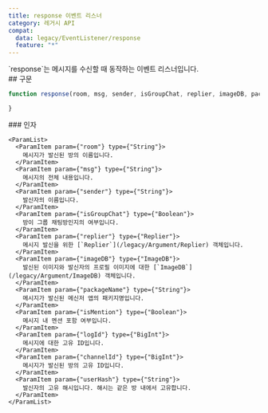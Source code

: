 ```yaml
---
title: response 이벤트 리스너
category: 레거시 API
compat:
  data: legacy/EventListener/response
  feature: "*"
---
```


<Section>
  `response`는 메시지를 수신할 때 동작하는 이벤트 리스너입니다.
</Section>
<Section>
  ## 구문

  ~~~js
  function response(room, msg, sender, isGroupChat, replier, imageDB, packageName, isMention, logId, channelId, userHash) {

  }
  ~~~

  <Section>
    ### 인자

    <ParamList>
      <ParamItem param={"room"} type={"String"}>
        메시지가 발신된 방의 이름입니다.
      </ParamItem>
      <ParamItem param={"msg"} type={"String"}>
        메시지의 전체 내용입니다.
      </ParamItem>
      <ParamItem param={"sender"} type={"String"}>
        발신자의 이름입니다.
      </ParamItem>
      <ParamItem param={"isGroupChat"} type={"Boolean"}>
        방이 그룹 채팅방인지의 여부입니다.
      </ParamItem>
      <ParamItem param={"replier"} type={"Replier"}>
        메시지 발신을 위한 [`Replier`](/legacy/Argument/Replier) 객체입니다.
      </ParamItem>
      <ParamItem param={"imageDB"} type={"ImageDB"}>
        발신된 이미지와 발신자의 프로필 이미지에 대한 [`ImageDB`](/legacy/Argument/ImageDB) 객체입니다.
      </ParamItem>
      <ParamItem param={"packageName"} type={"String"}>
        메시지가 발신된 메신저 앱의 패키지명입니다.
      </ParamItem>
      <ParamItem param={"isMention"} type={"Boolean"}>
        메시지 내 멘션 포함 여부입니다.
      </ParamItem>
      <ParamItem param={"logId"} type={"BigInt"}>
        메시지에 대한 고유 ID입니다.
      </ParamItem>
      <ParamItem param={"channelId"} type={"BigInt"}>
        메시지가 발신된 방의 고유 ID입니다.
      </ParamItem>
      <ParamItem param={"userHash"} type={"String"}>
        발신자의 고유 해시입니다. 해시는 같은 방 내에서 고유합니다.
      </ParamItem>
    </ParamList>
  </Section>
</Section>